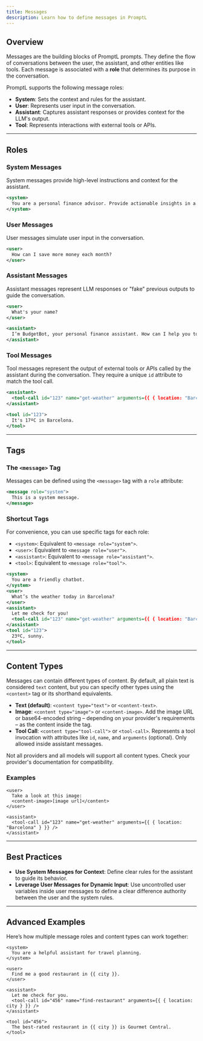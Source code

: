 ```yaml
---
title: Messages
description: Learn how to define messages in PromptL
---
```


## Overview

Messages are the building blocks of PromptL prompts. They define the flow of conversations between the user, the assistant, and other entities like tools. Each message is associated with a **role** that determines its purpose in the conversation.

PromptL supports the following message roles:
- **System**: Sets the context and rules for the assistant.
- **User**: Represents user input in the conversation.
- **Assistant**: Captures assistant responses or provides context for the LLM's output.
- **Tool**: Represents interactions with external tools or APIs.

---

## Roles

### System Messages
System messages provide high-level instructions and context for the assistant.

```xml
<system>
  You are a personal finance advisor. Provide actionable insights in a friendly tone.
</system>
```

### User Messages
User messages simulate user input in the conversation.

```xml
<user>
  How can I save more money each month?
</user>
```

### Assistant Messages
Assistant messages represent LLM responses or "fake" previous outputs to guide the conversation.

```xml
<user>
  What's your name?
</user>

<assistant>
  I’m BudgetBot, your personal finance assistant. How can I help you today?
</assistant>
```

### Tool Messages
Tool messages represent the output of external tools or APIs called by the assistant during the conversation. They require a unique `id` attribute to match the tool call.

```xml
<assistant>
  <tool-call id="123" name="get-weather" arguments={{ { location: "Barcelona" } }} />
</assistant>

<tool id="123">
  It's 17ºC in Barcelona.
</tool>
```

---

## Tags

### The `<message>` Tag
Messages can be defined using the `<message>` tag with a `role` attribute:

```xml
<message role="system">
  This is a system message.
</message>
```

### Shortcut Tags
For convenience, you can use specific tags for each role:
- `<system>`: Equivalent to `<message role="system">`.
- `<user>`: Equivalent to `<message role="user">`.
- `<assistant>`: Equivalent to `<message role="assistant">`.
- `<tool>`: Equivalent to `<message role="tool">`.

```xml
<system>
  You are a friendly chatbot.
</system>
<user>
  What’s the weather today in Barcelona?
</user>
<assistant>
  Let me check for you!
  <tool-call id="123" name="get-weather" arguments={{ { location: "Barcelona" } }} />
</assistant>
<tool id="123">
  23ºC, sunny.
</tool>
```

---

## Content Types

Messages can contain different types of content. By default, all plain text is considered `text` content, but you can specify other types using the `<content>` tag or its shorthand equivalents.

- **Text (default)**: `<content type="text">` or `<content-text>`.
- **Image**: `<content type="image">` or `<content-image>`. Add the image URL or base64-encoded string – depending on your provider's requirements – as the content inside the tag.
- **Tool Call**: `<content type="tool-call">` or `<tool-call>`. Represents a tool invocation with attributes like `id`, `name`, and `arguments` (optional). Only allowed inside assistant messages.

<Note>
  Not all providers and all models will support all content types. Check your provider's documentation for compatibility.
</Note>

### Examples
```tsx
<user>
  Take a look at this image:
  <content-image>[image url]</content>
</user>

<assistant>
  <tool-call id="123" name="get-weather" arguments={{ { location: "Barcelona" } }} />
</assistant>
```

---

## Best Practices

- **Use System Messages for Context**: Define clear rules for the assistant to guide its behavior.
- **Leverage User Messages for Dynamic Input**: Use uncontrolled user variables inside user messages to define a clear difference authority between the user and the system rules.

---

## Advanced Examples

Here’s how multiple message roles and content types can work together:

```tsx
<system>
  You are a helpful assistant for travel planning.
</system>

<user>
  Find me a good restaurant in {{ city }}.
</user>

<assistant>
  Let me check for you.
  <tool-call id="456" name="find-restaurant" arguments={{ { location: city } }} />
</assistant>

<tool id="456">
  The best-rated restaurant in {{ city }} is Gourmet Central.
</tool>
```